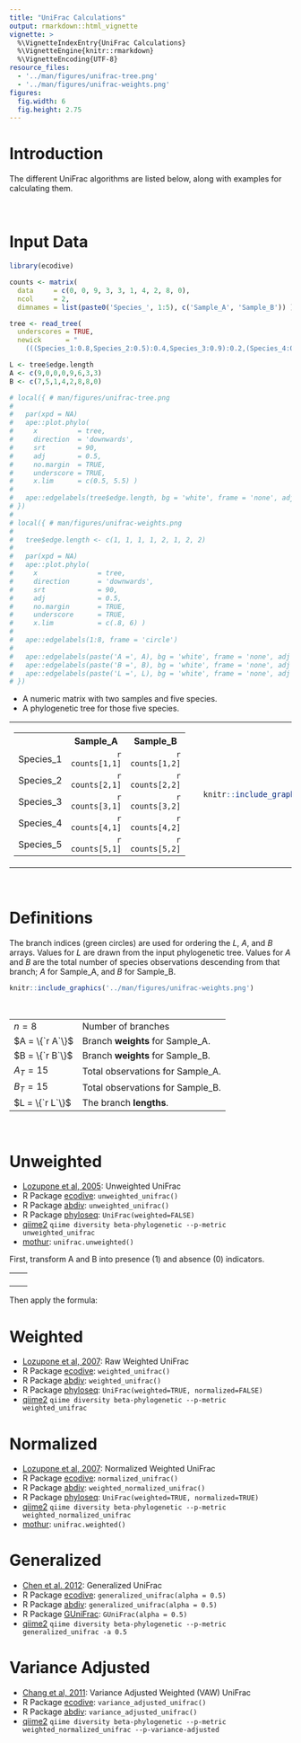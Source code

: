 ```yaml
---
title: "UniFrac Calculations"
output: rmarkdown::html_vignette
vignette: >
  %\VignetteIndexEntry{UniFrac Calculations}
  %\VignetteEngine{knitr::rmarkdown}
  %\VignetteEncoding{UTF-8}
resource_files:
  - '../man/figures/unifrac-tree.png'
  - '../man/figures/unifrac-weights.png'
figures:
  fig.width: 6
  fig.height: 2.75
---
```



# Introduction

The different UniFrac algorithms are listed below, along with examples for calculating them.


<br>

# Input Data

```r
library(ecodive)

counts <- matrix(
  data     = c(0, 0, 9, 3, 3, 1, 4, 2, 8, 0), 
  ncol     = 2, 
  dimnames = list(paste0('Species_', 1:5), c('Sample_A', 'Sample_B')) )

tree <- read_tree(
  underscores = TRUE,
  newick      = "
    (((Species_1:0.8,Species_2:0.5):0.4,Species_3:0.9):0.2,(Species_4:0.7,Species_5:0.3):0.6);" )

L <- tree$edge.length
A <- c(9,0,0,0,9,6,3,3)
B <- c(7,5,1,4,2,8,8,0)

# local({ # man/figures/unifrac-tree.png
#     
#   par(xpd = NA)
#   ape::plot.phylo(
#     x          = tree, 
#     direction  = 'downwards', 
#     srt        = 90, 
#     adj        = 0.5, 
#     no.margin  = TRUE,
#     underscore = TRUE,
#     x.lim      = c(0.5, 5.5) )
#   
#   ape::edgelabels(tree$edge.length, bg = 'white', frame = 'none', adj = -0.4)
# })
# 
# local({ # man/figures/unifrac-weights.png
#   
#   tree$edge.length <- c(1, 1, 1, 1, 2, 1, 2, 2)
#   
#   par(xpd = NA)
#   ape::plot.phylo(
#     x               = tree, 
#     direction       = 'downwards', 
#     srt             = 90, 
#     adj             = 0.5, 
#     no.margin       = TRUE,
#     underscore      = TRUE,
#     x.lim           = c(.8, 6) )
#   
#   ape::edgelabels(1:8, frame = 'circle')
#   
#   ape::edgelabels(paste('A =', A), bg = 'white', frame = 'none', adj = c(-0.4, -1.2))
#   ape::edgelabels(paste('B =', B), bg = 'white', frame = 'none', adj = c(-0.4,  0.0))
#   ape::edgelabels(paste('L =', L), bg = 'white', frame = 'none', adj = c(-0.3,  1.2))
# })
```

* A numeric matrix with two samples and five species.
* A phylogenetic tree for those five species.

<table><tr><td>

  <table>
  <tr><th>         </th><th>                    Sample_A   </th><th>                    Sample_B   </th></tr>
  <tr><td>Species_1</td><td align='right'> `r counts[1,1]` </td><td align='right'> `r counts[1,2]` </td></tr>
  <tr><td>Species_2</td><td align='right'> `r counts[2,1]` </td><td align='right'> `r counts[2,2]` </td></tr>
  <tr><td>Species_3</td><td align='right'> `r counts[3,1]` </td><td align='right'> `r counts[3,2]` </td></tr>
  <tr><td>Species_4</td><td align='right'> `r counts[4,1]` </td><td align='right'> `r counts[4,2]` </td></tr>
  <tr><td>Species_5</td><td align='right'> `r counts[5,1]` </td><td align='right'> `r counts[5,2]` </td></tr>
  </table>

</td><td>

```r
  knitr::include_graphics('../man/figures/unifrac-tree.png')
```

</td></tr></table>


<br>

# Definitions

The branch indices (green circles) are used for ordering the $L$, $A$, and $B$ arrays. Values for $L$ are drawn from the input phylogenetic tree. Values for $A$ and $B$ are the total number of species observations descending from that branch; $A$ for Sample_A, and $B$ for Sample_B.

```r
knitr::include_graphics('../man/figures/unifrac-weights.png')
```

<br>

<table>
<tr><td> $n = 8$         </td><td> Number of branches               </td></tr>
<tr><td> $A = \{`r A`\}$ </td><td> Branch **weights** for Sample_A. </td></tr>
<tr><td> $B = \{`r B`\}$ </td><td> Branch **weights** for Sample_B. </td></tr>
<tr><td> $A_T = 15$      </td><td> Total observations for Sample_A. </td></tr>
<tr><td> $B_T = 15$      </td><td> Total observations for Sample_B. </td></tr>
<tr><td> $L = \{`r L`\}$ </td><td> The branch **lengths**.          </td></tr>
</table>


<br>


# Unweighted

* [Lozupone et al, 2005](https://doi.org/10.1128/AEM.71.12.8228-8235.2005): Unweighted UniFrac
* R Package [ecodive](https://cran.r-project.org/package=ecodive): `unweighted_unifrac()`
* R Package [abdiv](https://doi.org/10.32614/CRAN.package.abdiv): `unweighted_unifrac()`
* R Package [phyloseq](https://doi.org/doi:10.18129/B9.bioc.phyloseq): `UniFrac(weighted=FALSE)`
* [qiime2](https://qiime2.org/) `qiime diversity beta-phylogenetic --p-metric unweighted_unifrac`
* [mothur](https://mothur.org/): `unifrac.unweighted()`


First, transform A and B into presence (1) and absence (0) indicators.

<table style='width:75%'><tr><td style='border-width:0'>

\begin{align*}
A  &= \{`r A`\} \\
A' &= \{`r as.numeric(A > 0)`\}
\end{align*}

</td><td style='border-width:0'>

\begin{align*}
B  &= \{`r B`\} \\
B' &= \{`r as.numeric(B > 0)`\}
\end{align*}

</td></tr></table>


Then apply the formula:

\begin{align*}
U &= \displaystyle \frac{\sum_{i = 1}^{n} L_i(|A'_i - B'_i|)}{\sum_{i = 1}^{n} L_i(max(A'_i,B'_i))}  \\ \\
U &= \displaystyle \frac{L_1(|A'_1-B'_1|) + L_2(|A'_2-B'_2|) + \cdots + L_n(|A'_n-B'_n|)}{L_1(max(A'_1,B'_1)) + L_2(max(A'_2,B'_2)) + \cdots + L_n(max(A'_n,B'_n))}  \\ \\
U &= \displaystyle \frac{0.2(|1-1|) + 0.4(|0-1|) + \cdots + 0.3(|1-0|)}{0.2(max(1,1)) + 0.4(max(0,1)) + \cdots + 0.3(max(1,0))}  \\ \\
U &= \displaystyle \frac{0.2(0) + 0.4(1) + 0.8(1) + 0.5(1) + 0.9(0) + 0.6(0) + 0.7(0) + 0.3(1)}{0.2(1) + 0.4(1) + 0.8(1) + 0.5(1) + 0.9(1) + 0.6(1) + 0.7(1) + 0.3(1)}  \\ \\
U &= \displaystyle \frac{0.4 + 0.8 + 0.5 + 0.3}{0.2 + 0.4 + 0.8 + 0.5 + 0.9 + 0.6 + 0.7 + 0.3}  \\ \\
U &= \displaystyle \frac{2}{4.4}  \\ \\
U &= 0.4545455
\end{align*}


# Weighted

* [Lozupone et al, 2007](https://doi.org/10.1128/AEM.01996-06): Raw Weighted UniFrac
* R Package [ecodive](https://cran.r-project.org/package=ecodive): `weighted_unifrac()`
* R Package [abdiv](https://doi.org/10.32614/CRAN.package.abdiv): `weighted_unifrac()`
* R Package [phyloseq](https://doi.org/doi:10.18129/B9.bioc.phyloseq): `UniFrac(weighted=TRUE, normalized=FALSE)`
* [qiime2](https://qiime2.org/) `qiime diversity beta-phylogenetic --p-metric weighted_unifrac`

\begin{align*}
W &= \sum_{i = 1}^{n} L_i|\frac{A_i}{A_T} - \frac{B_i}{B_T}|  \\ \\
W &= L_1|\frac{A_1}{A_T} - \frac{B_1}{B_T}| + L_2|\frac{A_2}{A_T} - \frac{B_2}{B_T}| + \cdots + L_n|\frac{A_n}{A_T} - \frac{B_n}{B_T}|  \\ \\
W &= 0.2|\frac{9}{15} - \frac{7}{15}| + 0.4|\frac{0}{15} - \frac{5}{15}| + \cdots + 0.3|\frac{3}{15} - \frac{0}{15}|  \\ \\
W &= 0.02\overline{6} + 0.1\overline{3} + 0.05\overline{3} + 0.1\overline{3} + 0.42 + 0.08 + 0.2\overline{3} + 0.06  \\ \\
W &= 1.14
\end{align*}


# Normalized

* [Lozupone et al, 2007](https://doi.org/10.1128/AEM.01996-06): Normalized Weighted UniFrac
* R Package [ecodive](https://cran.r-project.org/package=ecodive): `normalized_unifrac()`
* R Package [abdiv](https://doi.org/10.32614/CRAN.package.abdiv): `weighted_normalized_unifrac()`
* R Package [phyloseq](https://doi.org/doi:10.18129/B9.bioc.phyloseq): `UniFrac(weighted=TRUE, normalized=TRUE)`
* [qiime2](https://qiime2.org/) `qiime diversity beta-phylogenetic --p-metric weighted_normalized_unifrac`
* [mothur](https://mothur.org/): `unifrac.weighted()`

\begin{align*}

N &= \displaystyle \frac
  {\sum_{i = 1}^{n} L_i|\frac{A_i}{A_T} - \frac{B_i}{B_T}|}
  {\sum_{i = 1}^{n} L_i(\frac{A_i}{A_T} + \frac{B_i}{B_T})}
  \\ \\
  
N &= \displaystyle \frac
  {L_1|\frac{A_1}{A_T} - \frac{B_1}{B_T}| + L_2|\frac{A_2}{A_T} - \frac{B_2}{B_T}| + \cdots + L_n|\frac{A_n}{A_T} - \frac{B_n}{B_T}|}
  {L_1(\frac{A_1}{A_T} + \frac{B_1}{B_T}) + L_2(\frac{A_2}{A_T} + \frac{B_2}{B_T}) + \cdots + L_n(\frac{A_n}{A_T} + \frac{B_n}{B_T})}
  \\ \\
  
N &= \displaystyle \frac
  {0.2|\frac{9}{15} - \frac{7}{15}| + 0.4|\frac{0}{15} - \frac{5}{15}| + \cdots + 0.3|\frac{3}{15} - \frac{0}{15}|}
  {0.2(\frac{9}{15} + \frac{7}{15}) + 0.4(\frac{0}{15} + \frac{5}{15}) + \cdots + 0.3(\frac{3}{15} + \frac{0}{15})}
  \\ \\
  
N &= \displaystyle \frac
  {0.02\overline{6} + 0.1\overline{3} + 0.05\overline{3} + 0.1\overline{3} + 0.42 + 0.08 + 0.2\overline{3} + 0.06}
  {0.21\overline{3} + 0.1\overline{3} + 0.05\overline{3} + 0.1\overline{3} + 0.66 + 0.56 + 0.51\overline{3} + 0.06}
  \\ \\
  
N &= \displaystyle \frac{1.14}{2.326667}  \\ \\
N &= 0.4899713
\end{align*}



# Generalized

* [Chen et al. 2012](https://doi.org/10.1093/bioinformatics/bts342): Generalized UniFrac
* R Package [ecodive](https://cran.r-project.org/package=ecodive): `generalized_unifrac(alpha = 0.5)`
* R Package [abdiv](https://doi.org/10.32614/CRAN.package.abdiv): `generalized_unifrac(alpha = 0.5)`
* R Package [GUniFrac](https://doi.org/10.32614/CRAN.package.GUniFrac): `GUniFrac(alpha = 0.5)`
* [qiime2](https://qiime2.org/) `qiime diversity beta-phylogenetic --p-metric generalized_unifrac -a 0.5`

\begin{align*}

G &= \displaystyle \frac
  {\sum_{i = 1}^{n} L_i(\frac{A_i}{A_T} + \frac{B_i}{B_T})^{\alpha}
    |\displaystyle \frac
      {\frac{A_i}{A_T} - \frac{B_i}{B_T}}
      {\frac{A_i}{A_T} + \frac{B_i}{B_T}} |}
  {\sum_{i = 1}^{n} L_i(\frac{A_i}{A_T} + \frac{B_i}{B_T})^{\alpha}}  \\ \\

G &= \displaystyle \frac
  {
    L_1(\frac{A_1}{A_T} + \frac{B_1}{B_T})^{0.5}
      |\displaystyle \frac
        {\frac{A_1}{A_T} - \frac{B_1}{B_T}}
        {\frac{A_1}{A_T} + \frac{B_1}{B_T}}| + 
    \cdots + 
    L_n(\frac{A_n}{A_T} + \frac{B_n}{B_T})^{0.5}
      |\displaystyle \frac
        {\frac{A_n}{A_T} - \frac{B_n}{B_T}}
        {\frac{A_n}{A_T} + \frac{B_n}{B_T}}|
  }{
    L_1(\frac{A_1}{A_T} + \frac{B_1}{B_T})^{0.5} + 
    \cdots + 
    L_n(\frac{A_n}{A_T} + \frac{B_n}{B_T})^{0.5}
  }  
  \\ \\

G &= \displaystyle \frac
  {
    0.2(\frac{9}{15} + \frac{7}{15})^{0.5}
      |\displaystyle \frac
        {\frac{9}{15} - \frac{7}{15}}
        {\frac{9}{15} + \frac{7}{15}}| + 
    \cdots + 
    0.3(\frac{3}{15} + \frac{0}{15})^{0.5}
      |\displaystyle \frac
        {\frac{3}{15} - \frac{0}{15}}
        {\frac{3}{15} + \frac{0}{15}}|
  }{
    0.2(\frac{9}{15} + \frac{7}{15})^{0.5} + 
    \cdots + 
    0.3(\frac{3}{15} + \frac{0}{15})^{0.5}
  }  
  \\ \\
  
G &\approx \displaystyle \frac
  {0.03 + 0.23 + 0.21 + 0.26 + 0.49 + 0.08 + 0.27 + 0.13}
  {0.21 + 0.23 + 0.21 + 0.26 + 0.77 + 0.58 + 0.60 + 0.13}
  \\ \\
  
G &= \displaystyle \frac{1.701419}{2.986235}  \\ \\
G &= 0.569754

\end{align*}



# Variance Adjusted

* [Chang et al, 2011](https://doi.org/10.1186/1471-2105-12-118): Variance Adjusted Weighted (VAW) UniFrac
* R Package [ecodive](https://cran.r-project.org/package=ecodive): `variance_adjusted_unifrac()`
* R Package [abdiv](https://doi.org/10.32614/CRAN.package.abdiv): `variance_adjusted_unifrac()`
* [qiime2](https://qiime2.org/) `qiime diversity beta-phylogenetic --p-metric weighted_normalized_unifrac --p-variance-adjusted`

\begin{align*}

V &= \displaystyle \frac
  {\sum_{i = 1}^{n} L_i\displaystyle \frac
    {|\frac{A_i}{A_T} - \frac{B_i}{B_T}|}
    {\sqrt{(A_i + B_i)(A_T + B_T - A_i - B_i)}} }
  {\sum_{i = 1}^{n} L_i\displaystyle \frac
    {\frac{A_i}{A_T} + \frac{B_i}{B_T}}
    {\sqrt{(A_i + B_i)(A_T + B_T - A_i - B_i)}} }  \\ \\

V &= \displaystyle \frac
  {
    L_1\displaystyle \frac
    {|\frac{A_1}{A_T} - \frac{B_1}{B_T}|}
    {\sqrt{(A_1 + B_1)(A_T + B_T - A_1 - B_1)}} + 
    \cdots + 
    L_n\displaystyle \frac
    {|\frac{A_n}{A_T} - \frac{B_n}{B_T}|}
    {\sqrt{(A_n + B_n)(A_T + B_T - A_n - B_n)}}
  }{
    L_1\displaystyle \frac
    {\frac{A_1}{A_T} + \frac{B_1}{B_T}}
    {\sqrt{(A_1 + B_1)(A_T + B_T - A_1 - B_1)}} + 
    \cdots + 
    L_n\displaystyle \frac
    {\frac{A_n}{A_T} + \frac{B_n}{B_T}}
    {\sqrt{(A_n + B_n)(A_T + B_T - A_n - B_n)}}
  }  
  \\ \\

V &= \displaystyle \frac
  {
    0.2\displaystyle \frac
    {|\frac{9}{15} - \frac{7}{15}|}
    {\sqrt{(9 + 7)(15 + 15 - 9 - 7)}} + 
    \cdots + 
    0.3\displaystyle \frac
    {|\frac{3}{15} - \frac{0}{15}|}
    {\sqrt{(3 + 0)(15 + 15 - 3 - 0)}}
  }{
    0.2\displaystyle \frac
    {\frac{9}{15} + \frac{7}{15}}
    {\sqrt{(9 + 7)(15 + 15 - 9 - 7)}} + 
    \cdots + 
    0.3\displaystyle \frac
    {\frac{3}{15} + \frac{0}{15}}
    {\sqrt{(3 + 0)(15 + 15 - 3 - 0)}}
  }  
  \\ \\
  
V &\approx \displaystyle \frac
  {0.002 + 0.012 + 0.010 + 0.013 + 0.029 + 0.005 + 0.016 + 0.007}
  {0.014 + 0.012 + 0.010 + 0.013 + 0.046 + 0.037 + 0.036 + 0.007}
  \\ \\
  
V &= \displaystyle \frac{4.09389}{4.174402}  \\ \\
V &= 0.9807128

\end{align*}


